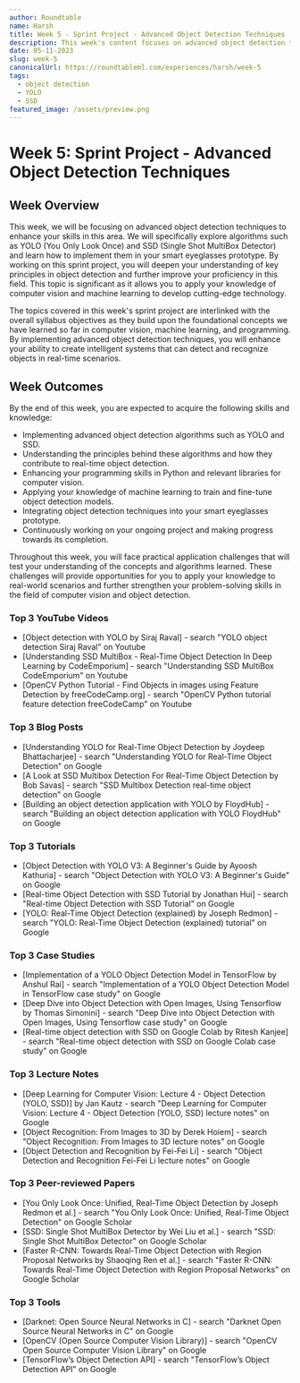 ```yaml
---
author: Roundtable
name: Harsh
title: Week 5 - Sprint Project - Advanced Object Detection Techniques
description: This week's content focuses on advanced object detection techniques such as YOLO and SSD to enhance skills in this area. Students will learn how to implement these algorithms in their smart eyeglasses prototype, improve their programming skills in Python, and apply machine learning to train object detection models. The content is significant as it allows students to apply their knowledge of computer vision and machine learning to develop cutting-edge technology.
date: 05-11-2023
slug: week-5
canonicalUrl: https://roundtableml.com/experiences/harsh/week-5
tags:
  - object detection
  - YOLO
  - SSD
featured_image: /assets/preview.png
---
```


# Week 5: Sprint Project - Advanced Object Detection Techniques

## Week Overview

This week, we will be focusing on advanced object detection techniques to enhance your skills in this area. We will specifically explore algorithms such as YOLO (You Only Look Once) and SSD (Single Shot MultiBox Detector) and learn how to implement them in your smart eyeglasses prototype. By working on this sprint project, you will deepen your understanding of key principles in object detection and further improve your proficiency in this field. This topic is significant as it allows you to apply your knowledge of computer vision and machine learning to develop cutting-edge technology.

The topics covered in this week's sprint project are interlinked with the overall syllabus objectives as they build upon the foundational concepts we have learned so far in computer vision, machine learning, and programming. By implementing advanced object detection techniques, you will enhance your ability to create intelligent systems that can detect and recognize objects in real-time scenarios.

## Week Outcomes

By the end of this week, you are expected to acquire the following skills and knowledge:

- Implementing advanced object detection algorithms such as YOLO and SSD.
- Understanding the principles behind these algorithms and how they contribute to real-time object detection.
- Enhancing your programming skills in Python and relevant libraries for computer vision.
- Applying your knowledge of machine learning to train and fine-tune object detection models.
- Integrating object detection techniques into your smart eyeglasses prototype.
- Continuously working on your ongoing project and making progress towards its completion.

Throughout this week, you will face practical application challenges that will test your understanding of the concepts and algorithms learned. These challenges will provide opportunities for you to apply your knowledge to real-world scenarios and further strengthen your problem-solving skills in the field of computer vision and object detection.

### Top 3 YouTube Videos

- [Object detection with YOLO by Siraj Raval] - search "YOLO object detection Siraj Raval" on Youtube
- [Understanding SSD MultiBox - Real-Time Object Detection In Deep Learning by CodeEmporium] - search "Understanding SSD MultiBox CodeEmporium" on Youtube
- [OpenCV Python Tutorial - Find Objects in images using Feature Detection by freeCodeCamp.org] - search "OpenCV Python tutorial feature detection freeCodeCamp" on Youtube

### Top 3 Blog Posts

- [Understanding YOLO for Real-Time Object Detection by Joydeep Bhattacharjee] - search "Understanding YOLO for Real-Time Object Detection" on Google
- [A Look at SSD Multibox Detection For Real-Time Object Detection by Bob Savas] - search "SSD Multibox Detection real-time object detection" on Google
- [Building an object detection application with YOLO by FloydHub] - search "Building an object detection application with YOLO FloydHub" on Google

### Top 3 Tutorials

- [Object Detection with YOLO V3: A Beginner's Guide by Ayoosh Kathuria] - search "Object Detection with YOLO V3: A Beginner's Guide" on Google
- [Real-time Object Detection with SSD Tutorial by Jonathan Hui] - search "Real-time Object Detection with SSD Tutorial" on Google
- [YOLO: Real-Time Object Detection (explained) by Joseph Redmon] - search "YOLO: Real-Time Object Detection (explained) tutorial" on Google

### Top 3 Case Studies

- [Implementation of a YOLO Object Detection Model in TensorFlow by Anshul Rai] - search "Implementation of a YOLO Object Detection Model in TensorFlow case study" on Google
- [Deep Dive into Object Detection with Open Images, Using Tensorflow by Thomas Simonini] - search "Deep Dive into Object Detection with Open Images, Using Tensorflow case study" on Google
- [Real-time object detection with SSD on Google Colab by Ritesh Kanjee] - search "Real-time object detection with SSD on Google Colab case study" on Google

### Top 3 Lecture Notes

- [Deep Learning for Computer Vision: Lecture 4 - Object Detection (YOLO, SSD)] by Jan Kautz - search "Deep Learning for Computer Vision: Lecture 4 - Object Detection (YOLO, SSD) lecture notes" on Google
- [Object Recognition: From Images to 3D by Derek Hoiem] - search "Object Recognition: From Images to 3D lecture notes" on Google
- [Object Detection and Recognition by Fei-Fei Li] - search "Object Detection and Recognition Fei-Fei Li lecture notes" on Google

### Top 3 Peer-reviewed Papers

- [You Only Look Once: Unified, Real-Time Object Detection by Joseph Redmon et al.] - search "You Only Look Once: Unified, Real-Time Object Detection" on Google Scholar
- [SSD: Single Shot MultiBox Detector by Wei Liu et al.] - search "SSD: Single Shot MultiBox Detector" on Google Scholar
- [Faster R-CNN: Towards Real-Time Object Detection with Region Proposal Networks by Shaoqing Ren et al.] - search "Faster R-CNN: Towards Real-Time Object Detection with Region Proposal Networks" on Google Scholar

### Top 3 Tools

- [Darknet: Open Source Neural Networks in C] - search "Darknet Open Source Neural Networks in C" on Google
- [OpenCV (Open Source Computer Vision Library)] - search "OpenCV Open Source Computer Vision Library" on Google
- [TensorFlow’s Object Detection API] - search "TensorFlow’s Object Detection API" on Google
